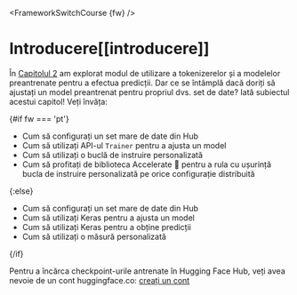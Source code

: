 <FrameworkSwitchCourse {fw} />

# Introducere[[introducere]]

<CourseFloatingBanner
    chapter={3}
    classNames="absolute z-10 right-0 top-0"
/>

În [Capitolul 2](/course/chapter2) am explorat modul de utilizare a tokenizerelor și a modelelor preantrenate pentru a efectua predicții. Dar ce se întâmplă dacă doriți să ajustați un model preantrenat pentru propriul dvs. set de date? Iată subiectul acestui capitol! Veți învăța:

{#if fw === 'pt'}
* Cum să configurați un set mare de date din Hub
* Cum să utilizați API-ul  `Trainer` pentru a ajusta un model
* Cum să utilizați o buclă de instruire personalizată
* Cum să profitați de biblioteca Accelerate 🤗 pentru a rula cu ușurință bucla de instruire personalizată pe orice configurație distribuită

{:else}
* Cum să configurați un set mare de date din Hub
* Cum să utilizați Keras pentru a ajusta un model
* Cum să utilizați Keras pentru a obține predicții
* Cum să utilizați o măsură personalizată

{/if}

Pentru a încărca checkpoint-urile antrenate în Hugging Face Hub, veți avea nevoie de un cont huggingface.co: [creați un cont](https://huggingface.co/join)
